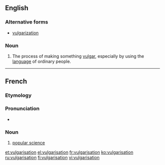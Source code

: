 ==English==

===Alternative forms===
* [[vulgarization]] {{qualifier|American and Oxford British spelling}}

===Noun===
{{en-noun}} {{context|non-Oxford British spelling|lang=en}}

# The process of making something [[vulgar]], especially by using the [[language]] of ordinary people.

----

==French==

===Etymology===
{{suffix|vulgariser|ation|lang=fr}}

===Pronunciation===
* {{audio|Fr-Paris--vulgarisation.ogg|Audio (Paris)}}

===Noun===
{{fr-noun|f}}

# [[popular science]]

[[et:vulgarisation]]
[[el:vulgarisation]]
[[fr:vulgarisation]]
[[ko:vulgarisation]]
[[ru:vulgarisation]]
[[fi:vulgarisation]]
[[vi:vulgarisation]]